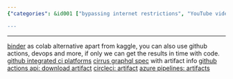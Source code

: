 ```yaml
---
{"categories": &id001 ["bypassing internet restrictions", "YouTube video downloaders", "web scraping", "Binder alternative to Google Colab", "Continuous Integration services", "GitHub CI", "CircleCI and Azure Pipelines"], "category": "Web Scraping", "date": "2022-09-10 14:22:21", "description": "This article delves into techniques for circumventing internet limitations, obtaining YouTube video downloads, and web scraping from restricted sites. It suggests employing platforms like Binder as replacements to Google Colab, while also examining an assortment of Continuous Integration (CI) services offered by GitHub and other providers including CircleCI and Azure Pipelines. The article emphasizes the significance of accessing results promptly through coding.", "tags": *id001, "title": "gfw circumvention, download youtube videos, scrape banned websites"}

---
```


------
[binder](https://mybinder.org/) as colab alternative
apart from kaggle, you can also use github actions, devops and more, if only we can get the results in time with code.
[github integrated ci platforms](https://github.com/marketplace?category=continuous-integration)
[cirrus graphql spec](https://github.com/cirruslabs/cirrus-ci-web/blob/master/schema.gql) with artifact info
[github actions api: download artifact](https://docs.github.com/en/rest/actions/artifacts#download-an-artifact)
[circleci: artifact](https://circleci.com/docs/api/v1/index.html#artifacts)
[azure pipelines: artifacts](https://docs.microsoft.com/en-us/rest/api/azure/devops/pipelines/artifacts?view=azure-devops-rest-6.0)
